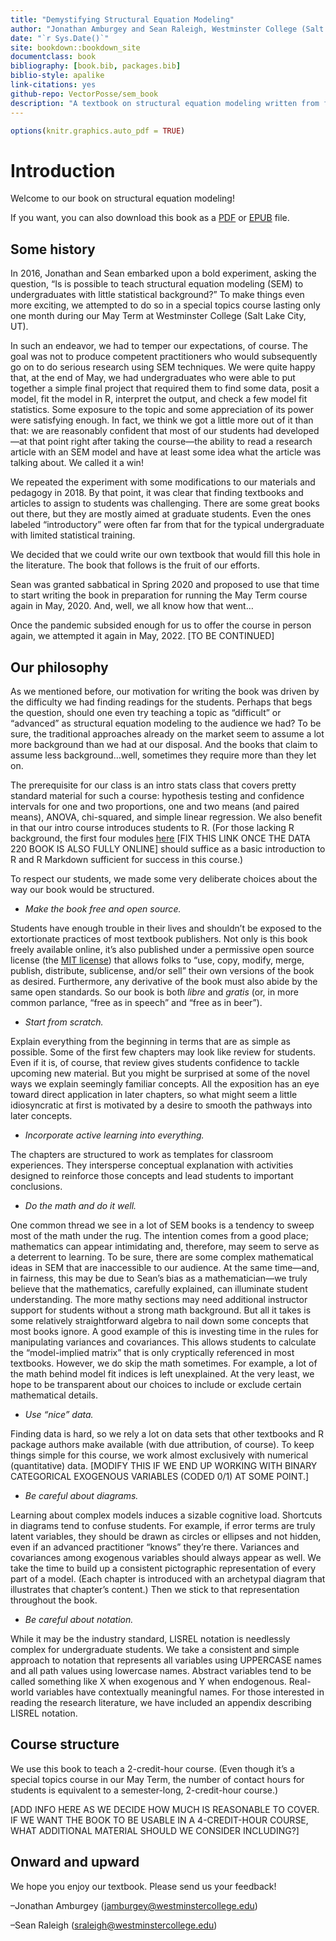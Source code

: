 ```yaml
---
title: "Demystifying Structural Equation Modeling"
author: "Jonathan Amburgey and Sean Raleigh, Westminster College (Salt Lake City, UT)"
date: "`r Sys.Date()`"
site: bookdown::bookdown_site
documentclass: book
bibliography: [book.bib, packages.bib]
biblio-style: apalike
link-citations: yes
github-repo: VectorPosse/sem_book
description: "A textbook on structural equation modeling written from first priciples for undergraduates with minimal statistics prerequisites."
---
```


```r
options(knitr.graphics.auto_pdf = TRUE)
```

# Introduction {-}

Welcome to our book on structural equation modeling!

If you want, you can also download this book as a <a href="https://vectorposse.github.io/sem_book/sem_book.pdf" target="_blank">PDF</a> or <a href="https://vectorposse.github.io/sem_book/sem_book.epub" target="_blank">EPUB</a> file.



## Some history {-}

In 2016, Jonathan and Sean embarked upon a bold experiment, asking the question, "Is is possible to teach structural equation modeling (SEM) to undergraduates with little statistical background?" To make things even more exciting, we attempted to do so in a special topics course lasting only one month during our May Term at Westminster College (Salt Lake City, UT).

In such an endeavor, we had to temper our expectations, of course. The goal was not to produce competent practitioners who would subsequently go on to do serious research using SEM techniques. We were quite happy that, at the end of May, we had undergraduates who were able to put together a simple final project that required them to find some data, posit a model, fit the model in R, interpret the output, and check a few model fit statistics. Some exposure to the topic and some appreciation of its power were satisfying enough. In fact, we think we got a little more out of it than that: we are reasonably confident that most of our students had developed---at that point right after taking the course---the ability to read a research article with an SEM model and have at least some idea what the article was talking about. We called it a win!

We repeated the experiment with some modifications to our materials and pedagogy in 2018. By that point, it was clear that finding textbooks and articles to assign to students was challenging. There are some great books out there, but they are mostly aimed at graduate students. Even the ones labeled "introductory" were often far from that for the typical undergraduate with limited statistical training.

We decided that we could write our own textbook that would fill this hole in the literature. The book that follows is the fruit of our efforts.

Sean was granted sabbatical in Spring 2020 and proposed to use that time to start writing the book in preparation for running the May Term course again in May, 2020. And, well, we all know how that went...

Once the pandemic subsided enough for us to offer the course in person again, we attempted it again in May, 2022. [TO BE CONTINUED]


## Our philosophy {-}

As we mentioned before, our motivation for writing the book was driven by the difficulty we had finding readings for the students. Perhaps that begs the question, should one even try teaching a topic as "difficult" or "advanced" as structural equation modeling to the audience we had? To be sure, the traditional approaches already on the market seem to assume a lot more background than we had at our disposal. And the books that claim to assume less background...well, sometimes they require more than they let on.

The prerequisite for our class is an intro stats class that covers pretty standard material for such a course: hypothesis testing and confidence intervals for one and two proportions, one and two means (and paired means), ANOVA, chi-squared, and simple linear regression. We also benefit in that our intro course introduces students to R. (For those lacking R background, the first four modules [here](https://github.com/VectorPosse/Intro_Stats) [FIX THIS LINK ONCE THE DATA 220 BOOK IS ALSO FULLY ONLINE] should suffice as a basic introduction to R and R Markdown sufficient for success in this course.)

To respect our students, we made some very deliberate choices about the way our book would be structured.

-   *Make the book free and open source.*

Students have enough trouble in their lives and shouldn't be exposed to the extortionate practices of most textbook publishers. Not only is this book freely available online, it's also published under a permissive open source license (the [MIT license](https://opensource.org/licenses/MIT)) that allows folks to "use, copy, modify, merge, publish, distribute, sublicense, and/or sell" their own versions of the book as desired. Furthermore, any derivative of the book must also abide by the same open standards. So our book is both *libre* and *gratis* (or, in more common parlance, "free as in speech" and "free as in beer").

-   *Start from scratch.*

Explain everything from the beginning in terms that are as simple as possible. Some of the first few chapters may look like review for students. Even if it is, of course, that review gives students confidence to tackle upcoming new material. But you might be surprised at some of the novel ways we explain seemingly familiar concepts. All the exposition has an eye toward direct application in later chapters, so what might seem a little idiosyncratic at first is motivated by a desire to smooth the pathways into later concepts.

-   *Incorporate active learning into everything.*

The chapters are structured to work as templates for classroom experiences. They intersperse conceptual explanation with activities designed to reinforce those concepts and lead students to important conclusions.

-   *Do the math and do it well.*

One common thread we see in a lot of SEM books is a tendency to sweep most of the math under the rug. The intention comes from a good place; mathematics can appear intimidating and, therefore, may seem to serve as a deterrent to learning. To be sure, there are some complex mathematical ideas in SEM that are inaccessible to our audience. At the same time---and, in fairness, this may be due to Sean's bias as a mathematician---we truly believe that the mathematics, carefully explained, can illuminate student understanding. The more mathy sections may need additional instructor support for students without a strong math background. But all it takes is some relatively straightforward algebra to nail down some concepts that most books ignore. A good example of this is investing time in the rules for manipulating variances and covariances. This allows students to calculate the "model-implied matrix" that is only cryptically referenced in most textbooks. However, we do skip the math sometimes. For example, a lot of the math behind model fit indices is left unexplained. At the very least, we hope to be transparent about our choices to include or exclude certain mathematical details.

-   *Use "nice" data.*

Finding data is hard, so we rely a lot on data sets that other textbooks and R package authors make available (with due attribution, of course). To keep things simple for this course, we work almost exclusively with numerical (quantitative) data. [MODIFY THIS IF WE END UP WORKING WITH BINARY CATEGORICAL EXOGENOUS VARIABLES (CODED 0/1) AT SOME POINT.]

-   *Be careful about diagrams.*

Learning about complex models induces a sizable cognitive load. Shortcuts in diagrams tend to confuse students. For example, if error terms are truly latent variables, they should be drawn as circles or ellipses and not hidden, even if an advanced practitioner "knows" they're there. Variances and covariances among exogenous variables should always appear as well. We take the time to build up a consistent pictographic representation of every part of a model. (Each chapter is introduced with an archetypal diagram that illustrates that chapter's content.) Then we stick to that representation throughout the book.

-   *Be careful about notation.*

While it may be the industry standard, LISREL notation is needlessly complex for undergraduate students. We take a consistent and simple approach to notation that represents all variables using UPPERCASE names and all path values using lowercase names. Abstract variables tend to be called something like X when exogenous and Y when endogenous. Real-world variables have contextually meaningful names. For those interested in reading the research literature, we have included an appendix describing LISREL notation.

## Course structure {-}

We use this book to teach a 2-credit-hour course. (Even though it's a special topics course in our May Term, the number of contact hours for students is equivalent to a semester-long, 2-credit-hour course.)

[ADD INFO HERE AS WE DECIDE HOW MUCH IS REASONABLE TO COVER. IF WE WANT THE BOOK TO BE USABLE IN A 4-CREDIT-HOUR COURSE, WHAT ADDITIONAL MATERIAL SHOULD WE CONSIDER INCLUDING?]

## Onward and upward {-}

We hope you enjoy our textbook. Please send us your feedback!

--Jonathan Amburgey ([jamburgey\@westminstercollege.edu](mailto:jamburgey@westminstercollege.edu){.email})

--Sean Raleigh ([sraleigh\@westminstercollege.edu](mailto:sraleigh@westminstercollege.edu){.email})
